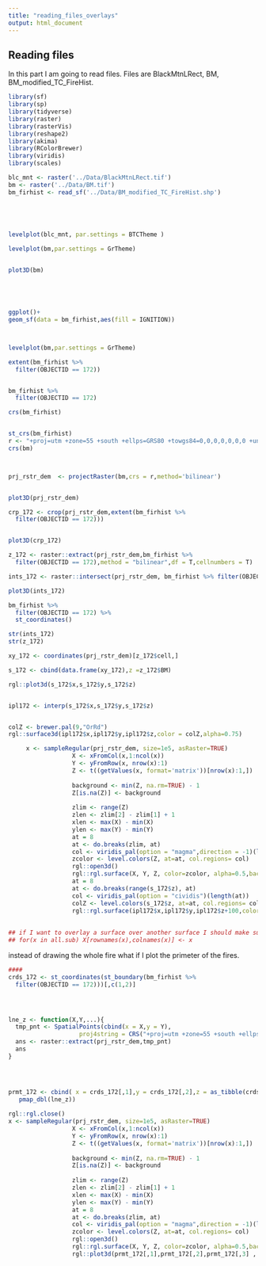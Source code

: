 ---
title: "reading_files_overlays"
output: html_document
---

## Reading files 

In this part I am going to read files. Files are BlackMtnLRect, BM, BM_modified_TC_FireHist. 

```{r}
library(sf)
library(sp)
library(tidyverse)
library(raster)
library(rasterVis)
library(reshape2)
library(akima)
library(RColorBrewer)
library(viridis)
library(scales)
```


```{r}
blc_mnt <- raster('../Data/BlackMtnLRect.tif')
bm <- raster('../Data/BM.tif')
bm_firhist <- read_sf('../Data/BM_modified_TC_FireHist.shp')





levelplot(blc_mnt, par.settings = BTCTheme )

levelplot(bm,par.settings = GrTheme) 
  

plot3D(bm)





ggplot()+
geom_sf(data = bm_firhist,aes(fill = IGNITION))




```



```{r}

levelplot(bm,par.settings = GrTheme)

```





```{r}

extent(bm_firhist %>% 
  filter(OBJECTID == 172))


bm_firhist %>% 
  filter(OBJECTID == 172)

crs(bm_firhist)


st_crs(bm_firhist)
r <- "+proj=utm +zone=55 +south +ellps=GRS80 +towgs84=0,0,0,0,0,0,0 +units=m +no_defs"
crs(bm)



prj_rstr_dem  <- projectRaster(bm,crs = r,method='bilinear')


plot3D(prj_rstr_dem)

```



```{r}



crp_172 <- crop(prj_rstr_dem,extent(bm_firhist %>% 
  filter(OBJECTID == 172)))


plot3D(crp_172)

z_172 <- raster::extract(prj_rstr_dem,bm_firhist %>% 
  filter(OBJECTID == 172),method = "bilinear",df = T,cellnumbers = T)

ints_172 <- raster::intersect(prj_rstr_dem, bm_firhist %>% filter(OBJECTID == 172))

plot3D(ints_172)

bm_firhist %>% 
  filter(OBJECTID == 172) %>% 
  st_coordinates()

str(ints_172)
str(z_172)

xy_172 <- coordinates(prj_rstr_dem)[z_172$cell,]

s_172 <- cbind(data.frame(xy_172),z =z_172$BM)

rgl::plot3d(s_172$x,s_172$y,s_172$z)


ipl172 <- interp(s_172$x,s_172$y,s_172$z)


colZ <- brewer.pal(9,"OrRd")
rgl::surface3d(ipl172$x,ipl172$y,ipl172$z,color = colZ,alpha=0.75)


```





```{r}

     x <- sampleRegular(prj_rstr_dem, size=1e5, asRaster=TRUE)
                  X <- xFromCol(x,1:ncol(x))
                  Y <- yFromRow(x, nrow(x):1)
                  Z <- t((getValues(x, format='matrix'))[nrow(x):1,])
                  
                  background <- min(Z, na.rm=TRUE) - 1
                  Z[is.na(Z)] <- background
                  
                  zlim <- range(Z)
                  zlen <- zlim[2] - zlim[1] + 1
                  xlen <- max(X) - min(X)
                  ylen <- max(Y) - min(Y)
                  at = 8
                  at <- do.breaks(zlim, at)
                  col <- viridis_pal(option = "magma",direction = -1)(length(at))
                  zcolor <- level.colors(Z, at=at, col.regions= col)
                  rgl::open3d()
                  rgl::rgl.surface(X, Y, Z, color=zcolor, alpha=0.5,back = "lines")
                  at = 8
                  at <- do.breaks(range(s_172$z), at)
                  col <- viridis_pal(option = "cividis")(length(at))
                  colZ <- level.colors(s_172$z, at=at, col.regions= col)
                  rgl::rgl.surface(ipl172$x,ipl172$y,ipl172$z+100,color = colZ,alpha = 1,back = "lines")
            
                  
## if I want to overlay a surface over another surface I should make sure that they have same x and Y limit.  
## for(x in all.sub) X[rownames(x),colnames(x)] <- x
```




instead of drawing the whole fire what if I plot the primeter of the fires.
```{r}
####
crds_172 <- st_coordinates(st_boundary(bm_firhist %>% 
  filter(OBJECTID == 172)))[,c(1,2)]




lne_z <- function(X,Y,...){
  tmp_pnt <- SpatialPoints(cbind(x = X,y = Y),
                    proj4string = CRS("+proj=utm +zone=55 +south +ellps=GRS80 +units=m +no_defs"))
  ans <- raster::extract(prj_rstr_dem,tmp_pnt)
  ans
}

   


prmt_172 <- cbind( x = crds_172[,1],y = crds_172[,2],z = as_tibble(crds_172) %>% 
   pmap_dbl(lne_z))
     
rgl::rgl.close()
x <- sampleRegular(prj_rstr_dem, size=1e5, asRaster=TRUE)
                  X <- xFromCol(x,1:ncol(x))
                  Y <- yFromRow(x, nrow(x):1)
                  Z <- t((getValues(x, format='matrix'))[nrow(x):1,])
                  
                  background <- min(Z, na.rm=TRUE) - 1
                  Z[is.na(Z)] <- background
                  
                  zlim <- range(Z)
                  zlen <- zlim[2] - zlim[1] + 1
                  xlen <- max(X) - min(X)
                  ylen <- max(Y) - min(Y)
                  at = 8
                  at <- do.breaks(zlim, at)
                  col <- viridis_pal(option = "magma",direction = -1)(length(at))
                  zcolor <- level.colors(Z, at=at, col.regions= col)
                  rgl::open3d()
                  rgl::rgl.surface(X, Y, Z, color=zcolor, alpha=0.5,back = "filled")
                  rgl::plot3d(prmt_172[,1],prmt_172[,2],prmt_172[,3] , type="l", lwd=15)
                  
                  

```


